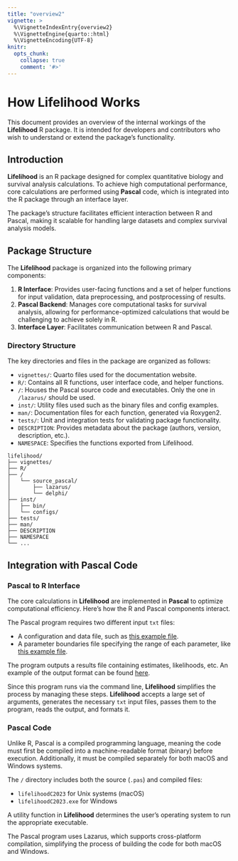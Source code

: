 ```yaml
---
title: "overview2"
vignette: >
  %\VignetteIndexEntry{overview2}
  %\VignetteEngine{quarto::html}
  %\VignetteEncoding{UTF-8}
knitr:
  opts_chunk:
    collapse: true
    comment: '#>'
---
```


# How Lifelihood Works

This document provides an overview of the internal workings of the **Lifelihood** R package. It is intended for developers and contributors who wish to understand or extend the package's functionality.

## Introduction

**Lifelihood** is an R package designed for complex quantitative biology and survival analysis calculations. To achieve high computational performance, core calculations are performed using **Pascal** code, which is integrated into the R package through an interface layer.

The package’s structure facilitates efficient interaction between R and Pascal, making it scalable for handling large datasets and complex survival analysis models.

## Package Structure

The **Lifelihood** package is organized into the following primary components:

1. **R Interface**: Provides user-facing functions and a set of helper functions for input validation, data preprocessing, and postprocessing of results.
2. **Pascal Backend**: Manages core computational tasks for survival analysis, allowing for performance-optimized calculations that would be challenging to achieve solely in R.
3. **Interface Layer**: Facilitates communication between R and Pascal.

### Directory Structure

The key directories and files in the package are organized as follows:

- `vignettes/`: Quarto files used for the documentation website.
- `R/`: Contains all R functions, user interface code, and helper functions.
- `/`: Houses the Pascal source code and executables. Only the one in `/lazarus/` should be used.
- `inst/`: Utility files used such as the binary files and config examples.
- `man/`: Documentation files for each function, generated via Roxygen2.
- `tests/`: Unit and integration tests for validating package functionality.
- `DESCRIPTION`: Provides metadata about the package (authors, version, description, etc.).
- `NAMESPACE`: Specifies the functions exported from Lifelihood.

```
lifelihood/
├── vignettes/
├── R/
├── /
│   └── source_pascal/
│       ├── lazarus/
│       └── delphi/
├── inst/
│   ├── bin/
│   └── configs/
├── tests/
├── man/
├── DESCRIPTION
├── NAMESPACE
└── ...
```

## Integration with Pascal Code

### Pascal to R Interface

The core calculations in **Lifelihood** are implemented in **Pascal** to optimize computational efficiency. Here’s how the R and Pascal components interact.

The Pascal program requires two different input `txt` files:

- A configuration and data file, such as [this example file](https://github.com/nrode/Lifelihood/blob/main/data/raw_data/DataLenski/DataLenski_gam_gam_gam__Rep1.txt).
- A parameter boundaries file specifying the range of each parameter, like [this example file](https://github.com/nrode/Lifelihood/blob/main/data/custom.txt).

The program outputs a results file containing estimates, likelihoods, etc. An example of the output format can be found [here](https://github.com/nrode/Lifelihood/blob/main/data/raw_data/DataLenski/DataLenski_gam_gam_gam__Rep1.out).

Since this program runs via the command line, **Lifelihood** simplifies the process by managing these steps. **Lifelihood** accepts a large set of arguments, generates the necessary `txt` input files, passes them to the program, reads the output, and formats it.

### Pascal Code

Unlike R, Pascal is a compiled programming language, meaning the code must first be compiled into a machine-readable format (binary) before execution. Additionally, it must be compiled separately for both macOS and Windows systems.

The `/` directory includes both the source (`.pas`) and compiled files:

- `lifelihoodC2023` for Unix systems (macOS)
- `lifelihoodC2023.exe` for Windows

A utility function in **Lifelihood** determines the user’s operating system to run the appropriate executable.

The Pascal program uses Lazarus, which supports cross-platform compilation, simplifying the process of building the code for both macOS and Windows.

